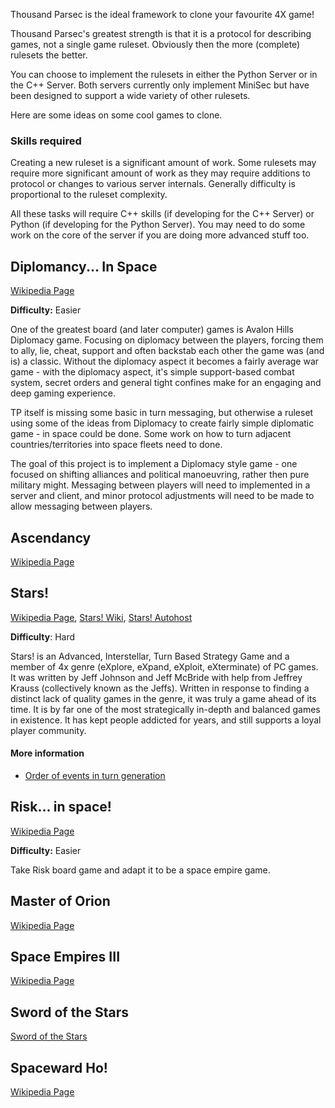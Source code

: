 Thousand Parsec is the ideal framework to clone your favourite 4X game! 

Thousand Parsec's greatest strength is that it is a protocol for describing games, not a single game ruleset. Obviously then the more (complete) rulesets the better.

You can choose to implement the rulesets in either the Python Server or in the C++ Server. Both servers currently only implement MiniSec but have been designed to support a wide variety of other rulesets.

﻿Here are some ideas on some cool games to clone.

=== Skills required ===

Creating a new ruleset is a significant amount of work. Some rulesets may require more significant amount of work as they may require additions to protocol or changes to various server internals. Generally difficulty is proportional to the ruleset complexity.

﻿All these tasks will require C++ skills (if developing for the C++ Server) or Python (if developing for the Python Server). You may need to do some work on the core of the server if you are doing more advanced stuff too.


== Diplomancy... In Space ==
[http://en.wikipedia.org/wiki/Diplomacy_%28game%29 Wikipedia Page]

'''Difficulty:''' Easier

One of the greatest board (and later computer) games is Avalon Hills Diplomacy game. Focusing on diplomacy between the players, forcing them to ally, lie, cheat, support and often backstab each other the game was (and is) a classic. Without the diplomacy aspect it becomes a fairly average war game - with the diplomacy aspect, it's simple support-based combat system, secret orders and general tight confines make for an engaging and deep gaming experience.

TP itself is missing some basic in turn messaging, but otherwise a ruleset using some of the ideas from Diplomacy to create fairly simple diplomatic game - in space could be done. Some work on how to turn adjacent countries/territories into space fleets need to done.

The goal of this project is to implement a Diplomacy style game - one focused on shifting alliances and political manoeuvring, rather then pure military might. Messaging between players will need to implemented in a server and client, and minor protocol adjustments will need to be made to allow messaging between players.

== Ascendancy ==
[http://en.wikipedia.org/wiki/Ascendancy_(computer_game) Wikipedia Page]

== Stars! ==
[http://en.wikipedia.org/wiki/Stars%21 Wikipedia Page], [http://wiki.gible.net/index.php?title=Main_Page Stars! Wiki], [http://www.starsautohost.org/stars.htm Stars! Autohost]

''' Difficulty''': Hard

Stars! is an Advanced, Interstellar, Turn Based Strategy Game and a member of 4x genre (eXplore, eXpand, eXploit, eXterminate) of PC games. It was written by Jeff Johnson and Jeff McBride with help from Jeffrey Krauss (collectively known as the Jeffs). Written in response to finding a distinct lack of quality games in the genre, it was truly a game ahead of its time. It is by far one of the most strategically in-depth and balanced games in existence. It has kept people addicted for years, and still supports a loyal player community.

==== More information ====
* [http://wiki.gible.net/index.php?title=Order_of_Events Order of events in turn generation]

== Risk... in space! ==
[http://en.wikipedia.org/wiki/Risk_%28game%29 Wikipedia Page]

''' Difficulty:''' Easier

Take Risk board game and adapt it to be a space empire game.

== Master of Orion ==
[http://en.wikipedia.org/wiki/Master_of_Orion Wikipedia Page]

== Space Empires III ==
[http://en.wikipedia.org/wiki/Space_Empires_III Wikipedia Page]

== Sword of the Stars ==
[http://en.wikipedia.org/wiki/Sword_of_the_Stars Sword of the Stars]

== Spaceward Ho! ==
[http://en.wikipedia.org/wiki/Spaceward_Ho%21 Wikipedia Page]
